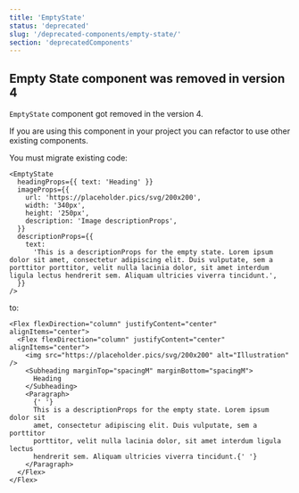 ```yaml
---
title: 'EmptyState'
status: 'deprecated'
slug: '/deprecated-components/empty-state/'
section: 'deprecatedComponents'
---
```


## Empty State component was removed in version 4

`EmptyState` component got removed in the version 4.

If you are using this component in your project you can refactor to use other existing components.

You must migrate existing code:

```tsx static=true
<EmptyState
  headingProps={{ text: 'Heading' }}
  imageProps={{
    url: 'https://placeholder.pics/svg/200x200',
    width: '340px',
    height: '250px',
    description: 'Image descriptionProps',
  }}
  descriptionProps={{
    text:
      'This is a descriptionProps for the empty state. Lorem ipsum dolor sit amet, consectetur adipiscing elit. Duis vulputate, sem a porttitor porttitor, velit nulla lacinia dolor, sit amet interdum ligula lectus hendrerit sem. Aliquam ultricies viverra tincidunt.',
  }}
/>
```

to:

```tsx
<Flex flexDirection="column" justifyContent="center" alignItems="center">
  <Flex flexDirection="column" justifyContent="center" alignItems="center">
    <img src="https://placeholder.pics/svg/200x200" alt="Illustration" />
    <Subheading marginTop="spacingM" marginBottom="spacingM">
      Heading
    </Subheading>
    <Paragraph>
      {' '}
      This is a descriptionProps for the empty state. Lorem ipsum dolor sit
      amet, consectetur adipiscing elit. Duis vulputate, sem a porttitor
      porttitor, velit nulla lacinia dolor, sit amet interdum ligula lectus
      hendrerit sem. Aliquam ultricies viverra tincidunt.{' '}
    </Paragraph>
  </Flex>
</Flex>
```
